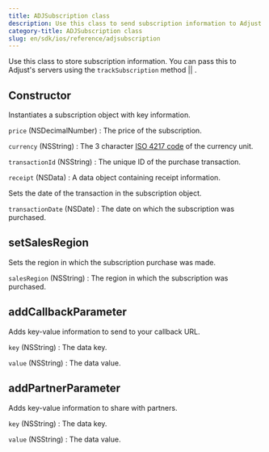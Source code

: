 ```yaml
---
title: ADJSubscription class
description: Use this class to send subscription information to Adjust.
category-title: ADJSubscription class
slug: en/sdk/ios/reference/adjsubscription
---
```



Use this class to store subscription information. You can pass this to Adjust's servers using the <Tooltip>`trackSubscription` method || <TrackSusbcription /></Tooltip>.

<Function>

## Constructor

Instantiates a subscription object with key information.

<slot slot="signature">


<ConstructorSig />

</slot>

<slot slot="snippet">


<Constructor />

</slot>

<slot slot="parameters">

`price` (NSDecimalNumber)
: The price of the subscription.

`currency` (NSString)
: The 3 character [ISO 4217 code](https://www.iban.com/currency-codes) of the currency unit.

`transactionId` (NSString)
: The unique ID of the purchase transaction.

`receipt` (NSData)
: A data object containing receipt information.

</slot>

</Function>

<Function>

Sets the date of the transaction in the subscription object.

<slot slot="signature">


<SetTransactionDateSig />

</slot>

<slot slot="snippet">


<SetTransactionDate />

</slot>

<slot slot="parameters">

`transactionDate` (NSDate)
: The date on which the subscription was purchased.

</slot>

</Function>

<Function>

## setSalesRegion

Sets the region in which the subscription purchase was made.

<slot slot="signature">


<SetSalesRegionSig />

</slot>

<slot slot="snippet">


<SetSalesRegion />

</slot>

<slot slot="parameters">

`salesRegion` (NSString)
: The region in which the subscription was purchased.

</slot>

</Function>

<Function>

## addCallbackParameter

Adds key-value information to send to your callback URL.

<slot slot="signature">


<AddCallbackParameterSig />

</slot>

<slot slot="snippet">


<AddCallbackParameter />

</slot>

<slot slot="parameters">

`key` (NSString)
: The data key.

`value` (NSString)
: The data value.

</slot>

</Function>

<Function>

## addPartnerParameter

Adds key-value information to share with partners.

<slot slot="signature">


<AddPartnerParameterSig />

</slot>

<slot slot="snippet">


<AddPartnerParameter />

</slot>

<slot slot="parameters">

`key` (NSString)
: The data key.

`value` (NSString)
: The data value.

</slot>

</Function>

